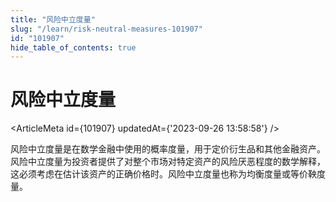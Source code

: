 ```yaml
---
title: "风险中立度量"
slug: "/learn/risk-neutral-measures-101907"
id: "101907"
hide_table_of_contents: true
---
```



# 风险中立度量

<ArticleMeta id={101907} updatedAt={'2023-09-26 13:58:58'} />
<div className='border-solid border-b border-t-0 my-4 border-[var(--ifm-color-gray-300)]' />

风险中立度量是在数学金融中使用的概率度量，用于定价衍生品和其他金融资产。风险中立度量为投资者提供了对整个市场对特定资产的风险厌恶程度的数学解释，这必须考虑在估计该资产的正确价格时。风险中立度量也称为均衡度量或等价鞅度量。
